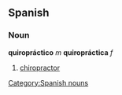 == Spanish == 
=== Noun === 
'''quiropráctico''' ''m'' '''quiropráctica''' ''f'' 
# [[chiropractor]] 
[[Category:Spanish nouns]]